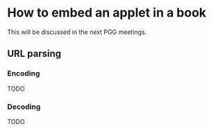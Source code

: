 
<Meta title="Tutorial/BookEmbed" />

# How to embed an applet in a book

This will be discussed in the next PGG meetings.

## URL parsing

### Encoding

TODO

### Decoding

TODO
